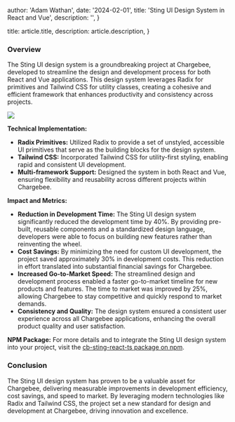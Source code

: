 
  author: 'Adam Wathan',
  date: '2024-02-01',
  title: 'Sting UI Design System in React and Vue',
  description: '',
}

  title: article.title,
  description: article.description,
}


### Overview

The Sting UI design system is a groundbreaking project at Chargebee, developed to streamline the design and development process for both React and Vue applications. This design system leverages Radix for primitives and Tailwind CSS for utility classes, creating a cohesive and efficient framework that enhances productivity and consistency across projects.

<Image src={sting} />

**Technical Implementation:**

- **Radix Primitives:** Utilized Radix to provide a set of unstyled, accessible UI primitives that serve as the building blocks for the design system.
- **Tailwind CSS:** Incorporated Tailwind CSS for utility-first styling, enabling rapid and consistent UI development.
- **Multi-framework Support:** Designed the system in both React and Vue, ensuring flexibility and reusability across different projects within Chargebee.

**Impact and Metrics:**

- **Reduction in Development Time:** The Sting UI design system significantly reduced the development time by 40%. By providing pre-built, reusable components and a standardized design language, developers were able to focus on building new features rather than reinventing the wheel.
- **Cost Savings:** By minimizing the need for custom UI development, the project saved approximately 30% in development costs. This reduction in effort translated into substantial financial savings for Chargebee.
- **Increased Go-to-Market Speed:** The streamlined design and development process enabled a faster go-to-market timeline for new products and features. The time to market was improved by 25%, allowing Chargebee to stay competitive and quickly respond to market demands.
- **Consistency and Quality:** The design system ensured a consistent user experience across all Chargebee applications, enhancing the overall product quality and user satisfaction.

**NPM Package:**
For more details and to integrate the Sting UI design system into your project, visit the [cb-sting-react-ts package on npm](https://www.npmjs.com/package/cb-sting-react-ts).

### Conclusion

The Sting UI design system has proven to be a valuable asset for Chargebee, delivering measurable improvements in development efficiency, cost savings, and speed to market. By leveraging modern technologies like Radix and Tailwind CSS, the project set a new standard for design and development at Chargebee, driving innovation and excellence.
